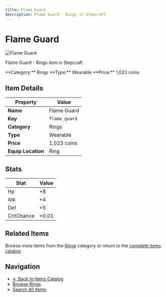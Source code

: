 ```yaml
---
title: Flame Guard
description: Flame Guard - Rings in Stepcraft
---
```


# Flame Guard

<div className="flex items-start gap-6 mb-8">
  <div className="flex-shrink-0">
    <img src="/assets/resources/trinketry/rings/flame_guard.png" alt="Flame Guard" className="w-24 h-24 border rounded-lg" />
  </div>
  <div className="flex-1">
    <div className="space-y-2">
      <p className="text-lg text-muted-foreground">Flame Guard - Rings item in Stepcraft</p>
      <div className="flex flex-wrap gap-4 text-sm">
        <span className="px-2 py-1 bg-blue-100 dark:bg-blue-900 rounded-md">
          **Category:** Rings
        </span>
        <span className="px-2 py-1 bg-green-100 dark:bg-green-900 rounded-md">
          **Type:** Wearable
        </span>
        <span className="px-2 py-1 bg-yellow-100 dark:bg-yellow-900 rounded-md">
          **Price:** 1,023 coins
        </span>
      </div>
    </div>
  </div>
</div>

## Item Details

| Property | Value |
|----------|-------|
| **Name** | Flame Guard |
| **Key** | `flame_guard` |
| **Category** | Rings |
| **Type** | Wearable |
| **Price** | 1,023 coins |
| **Equip Location** | Ring |



## Stats

| Stat | Value |
|------|-------|
| Hp | +8 |
| Atk | +4 |
| Def | +5 |
| CritChance | +0.01 |


## Related Items

Browse more items from the [Rings](/docs/items#rings) category or return to the [complete items catalog](/docs/items).

## Navigation

- [← Back to Items Catalog](/docs/items)
- [Browse Rings](/docs/items#rings)
- [Search All Items](/search)

